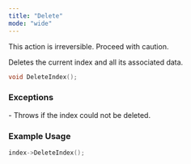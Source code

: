 ```yaml
---
title: "Delete"
mode: "wide"
---
```


<Warning>This action is irreversible. Proceed with caution.</Warning>

Deletes the current index and all its associated data.  

```cpp
void DeleteIndex();
```

### Exceptions

<AccordionGroup>
    <Accordion title="std::runtime_exception">
        - Throws if the index could not be deleted.
    </Accordion>
</AccordionGroup>

### Example Usage

```cpp
index->DeleteIndex();
```
